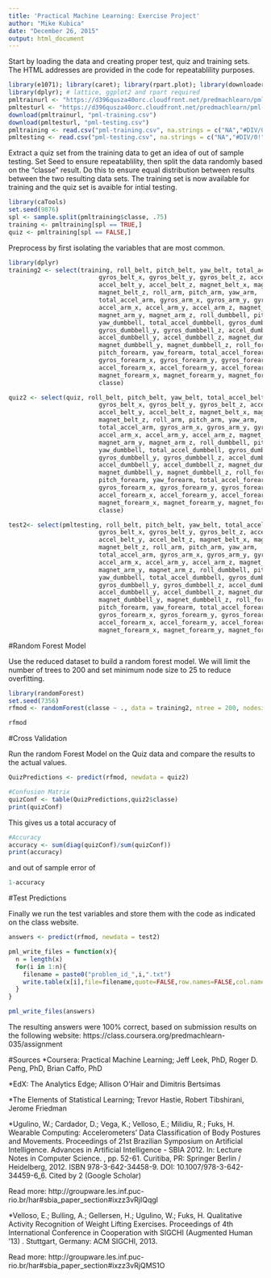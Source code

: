 ```yaml
---
title: 'Practical Machine Learning: Exercise Project'
author: "Mike Kubica"
date: "December 26, 2015"
output: html_document
---
```


Start by loading the data and creating proper test, quiz and training sets. The HTML addresses are provided in the code for repeatablility purposes. 

```r
library(e1071); library(caret); library(rpart.plot); library(downloader)
library(dplyr); # lattice, ggplot2 and rpart required
pmltrainurl <- "https://d396qusza40orc.cloudfront.net/predmachlearn/pml-training.csv"
pmltesturl <- "https://d396qusza40orc.cloudfront.net/predmachlearn/pml-testing.csv"
download(pmltrainurl, "pml-training.csv")
download(pmltesturl, "pml-testing.csv")
pmltraining <- read.csv("pml-training.csv", na.strings = c("NA","#DIV/0!"))
pmltesting <- read.csv("pml-testing.csv", na.strings = c("NA","#DIV/0!"))
```

Extract a quiz set from the training data to get an idea of out of sample testing. Set Seed to ensure repeatablility, then split the data randomly based on the "classe" result. Do this to ensure equal distribution between results between the two resulting data sets. The training set is now available for training and the quiz set is avaible for intial testing.

```r
library(caTools)
set.seed(9876)
spl <- sample.split(pmltraining$classe, .75)
training <- pmltraining[spl == TRUE,]
quiz <- pmltraining[spl == FALSE,]
```

Preprocess by first isolating the variables that are most common.
```r
library(dplyr)
training2 <- select(training, roll_belt, pitch_belt, yaw_belt, total_accel_belt,
                         gyros_belt_x, gyros_belt_y, gyros_belt_z, accel_belt_x,
                         accel_belt_y, accel_belt_z, magnet_belt_x, magnet_belt_y,
                         magnet_belt_z, roll_arm, pitch_arm, yaw_arm,
                         total_accel_arm, gyros_arm_x, gyros_arm_y, gyros_arm_z,
                         accel_arm_x, accel_arm_y, accel_arm_z, magnet_arm_x,
                         magnet_arm_y, magnet_arm_z, roll_dumbbell, pitch_dumbbell,
                         yaw_dumbbell, total_accel_dumbbell, gyros_dumbbell_x,
                         gyros_dumbbell_y, gyros_dumbbell_z, accel_dumbbell_x,
                         accel_dumbbell_y, accel_dumbbell_z, magnet_dumbbell_x,
                         magnet_dumbbell_y, magnet_dumbbell_z, roll_forearm,
                         pitch_forearm, yaw_forearm, total_accel_forearm,
                         gyros_forearm_x, gyros_forearm_y, gyros_forearm_z, 
                         accel_forearm_x, accel_forearm_y, accel_forearm_z,
                         magnet_forearm_x, magnet_forearm_y, magnet_forearm_z,
                         classe)

quiz2 <- select(quiz, roll_belt, pitch_belt, yaw_belt, total_accel_belt,   
                         gyros_belt_x, gyros_belt_y, gyros_belt_z, accel_belt_x,
                         accel_belt_y, accel_belt_z, magnet_belt_x, magnet_belt_y,
                         magnet_belt_z, roll_arm, pitch_arm, yaw_arm,
                         total_accel_arm, gyros_arm_x, gyros_arm_y, gyros_arm_z,
                         accel_arm_x, accel_arm_y, accel_arm_z, magnet_arm_x,
                         magnet_arm_y, magnet_arm_z, roll_dumbbell, pitch_dumbbell,
                         yaw_dumbbell, total_accel_dumbbell, gyros_dumbbell_x,
                         gyros_dumbbell_y, gyros_dumbbell_z, accel_dumbbell_x,
                         accel_dumbbell_y, accel_dumbbell_z, magnet_dumbbell_x,
                         magnet_dumbbell_y, magnet_dumbbell_z, roll_forearm,
                         pitch_forearm, yaw_forearm, total_accel_forearm,
                         gyros_forearm_x, gyros_forearm_y, gyros_forearm_z, 
                         accel_forearm_x, accel_forearm_y, accel_forearm_z,
                         magnet_forearm_x, magnet_forearm_y, magnet_forearm_z, 
                         classe)

test2<- select(pmltesting, roll_belt, pitch_belt, yaw_belt, total_accel_belt,   
                         gyros_belt_x, gyros_belt_y, gyros_belt_z, accel_belt_x,
                         accel_belt_y, accel_belt_z, magnet_belt_x, magnet_belt_y,
                         magnet_belt_z, roll_arm, pitch_arm, yaw_arm,
                         total_accel_arm, gyros_arm_x, gyros_arm_y, gyros_arm_z,
                         accel_arm_x, accel_arm_y, accel_arm_z, magnet_arm_x,
                         magnet_arm_y, magnet_arm_z, roll_dumbbell, pitch_dumbbell,
                         yaw_dumbbell, total_accel_dumbbell, gyros_dumbbell_x,
                         gyros_dumbbell_y, gyros_dumbbell_z, accel_dumbbell_x,
                         accel_dumbbell_y, accel_dumbbell_z, magnet_dumbbell_x,
                         magnet_dumbbell_y, magnet_dumbbell_z, roll_forearm,
                         pitch_forearm, yaw_forearm, total_accel_forearm,
                         gyros_forearm_x, gyros_forearm_y, gyros_forearm_z, 
                         accel_forearm_x, accel_forearm_y, accel_forearm_z,
                         magnet_forearm_x, magnet_forearm_y, magnet_forearm_z)

```

#Random Forest Model

Use the reduced dataset to build a random forest model. We will limit the number of trees to 200 and set minimum node size to 25 to reduce overfitting. 

```r
library(randomForest)
set.seed(7356)
rfmod <- randomForest(classe ~ ., data = training2, ntree = 200, nodesize = 25)

rfmod
```

#Cross Validation

Run the random Forest Model on the Quiz data and compare the results to the actual values.

```r
QuizPredictions <- predict(rfmod, newdata = quiz2)

#Confusion Matrix
quizConf <- table(QuizPredictions,quiz2$classe)
print(quizConf)
```

This gives us a total accuracy of
```r

#Accuracy
accuracy <- sum(diag(quizConf)/sum(quizConf))
print(accuracy)

```
and out of sample error of
```r
1-accuracy
```

#Test Predictions

Finally we run the test variables and store them with the code as indicated on the class website.

```r
answers <- predict(rfmod, newdata = test2)

pml_write_files = function(x){
  n = length(x)
  for(i in 1:n){
    filename = paste0("problem_id_",i,".txt")
    write.table(x[i],file=filename,quote=FALSE,row.names=FALSE,col.names=FALSE)
  }
}

pml_write_files(answers)

```


The resulting answers were 100% correct, based on submission results on the following website: https://class.coursera.org/predmachlearn-035/assignment

#Sources
*Coursera: Practical Machine Learning; Jeff Leek, PhD, Roger D. Peng, PhD, Brian Caffo, PhD

*EdX: The Analytics Edge; Allison O'Hair and Dimitris Bertsimas

*The Elements of Statistical Learning; Trevor Hastie, Robert Tibshirani, Jerome Friedman

*Ugulino, W.; Cardador, D.; Vega, K.; Velloso, E.; Milidiu, R.; Fuks, H. Wearable Computing: Accelerometers' Data Classification of Body Postures and Movements. Proceedings of 21st Brazilian Symposium on Artificial Intelligence. Advances in Artificial Intelligence - SBIA 2012. In: Lecture Notes in Computer Science. , pp. 52-61. Curitiba, PR: Springer Berlin / Heidelberg, 2012. ISBN 978-3-642-34458-9. DOI: 10.1007/978-3-642-34459-6_6.
Cited by 2 (Google Scholar)

Read more: http://groupware.les.inf.puc-rio.br/har#sbia_paper_section#ixzz3vRjIQqgl

*Velloso, E.; Bulling, A.; Gellersen, H.; Ugulino, W.; Fuks, H. Qualitative Activity Recognition of Weight Lifting Exercises. Proceedings of 4th International Conference in Cooperation with SIGCHI (Augmented Human '13) . Stuttgart, Germany: ACM SIGCHI, 2013.

Read more: http://groupware.les.inf.puc-rio.br/har#sbia_paper_section#ixzz3vRjQMS1O

